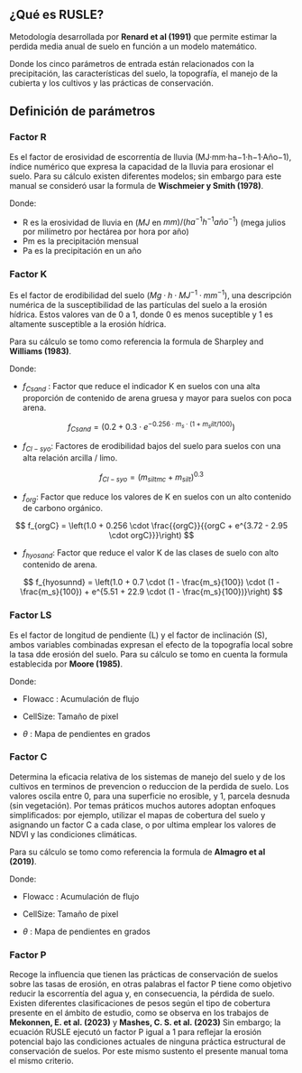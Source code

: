 ## ¿Qué es RUSLE?

Metodología desarrollada por **Renard et al (1991)** que permite estimar la perdida media anual de suelo en función a un modelo matemático.

\begin{equation}
    A = R \cdot K \cdot LS \cdot C \cdot P 
\end{equation}

Donde los cinco parámetros de entrada están relacionados con la precipitación, las características del suelo, la topografía, el manejo de la cubierta y los cultivos y las prácticas de conservación.

## Definición de parámetros

### Factor R

Es el factor de erosividad de escorrentía de lluvia (MJ·mm·ha−1·h−1·Año−1), índice numérico que expresa la capacidad de la lluvia para erosionar el suelo.
Para su cálculo existen diferentes modelos; sin embargo para este manual se consideró usar la formula de **Wischmeier y Smith (1978)**.

\begin{equation}
    R = 1.73 \times 10^{(1.5\times\log(Pm^2/Pa)-0.08188)}   
\end{equation}

Donde:

- R es la erosividad de lluvia en $(MJ$ en $mm)/(ha^{-1} h^{-1} año^{-1})$ (mega julios por milímetro por hectárea por hora por año)
- Pm es la precipitación mensual 
- Pa es la precipitación en un año

### Factor K
Es el factor de erodibilidad del suelo $(Mg·h·MJ^{−1}·mm^{−1})$, una descripción numérica de la susceptibilidad de las partículas del suelo a la erosión hídrica. Estos valores van de 0 a 1, donde 0 es menos suceptible y 1 es altamente susceptible a la erosión hídrica.

Para su cálculo se tomo como referencia la formula de Sharpley and **Williams (1983)**.

\begin{equation}
K = f_{Csand} \cdot f_{Cl-syo} \cdot f_{org} \cdot f_{hyosunnd}  
\end{equation}

Donde: 

- $f_{Csand}$ : Factor que reduce el indicador K en suelos con una alta proporción de contenido de arena gruesa y mayor para suelos con poca arena.

$$ 
f_{Csand} = \left(0.2 + 0.3 \cdot e^{-0.256 \cdot m_s \cdot (1 + m_silt/100)}\right)
$$


- $f_{Cl-syo}$: Factores de erodibilidad bajos del suelo para suelos con una alta relación arcilla / limo.

$$ 
f_{Cl-syo} = (m_{siltmc} + m_{silt})^{0.3}
$$


- $f_{org}$: Factor que reduce los valores de K en suelos con un alto contenido de carbono orgánico. 


$$
f_{orgC} = \left(1.0 + 0.256 \cdot \frac{{orgC}}{{orgC + e^{3.72 - 2.95 \cdot orgC}}}\right)
$$

- $f_{hyosand}$: Factor que reduce el valor K de las clases de suelo con alto contenido de arena. 

$$
f_{hyosunnd} = \left(1.0 + 0.7 \cdot (1 - \frac{m_s}{100}) \cdot (1 - \frac{m_s}{100}) + e^{5.51 + 22.9 \cdot (1 - \frac{m_s}{100})}\right)
$$

### Factor LS

Es el factor de longitud de pendiente (L) y el factor de inclinación (S), ambos variables combinadas expresan el efecto de la topografía local sobre la tasa dde erosión del suelo.
Para su cálculo se tomo en cuenta la formula establecida por **Moore (1985)**.

\begin{equation}
    LS = (0.4 + 1) \times (Flowacc\times CellSize /22.13)^{0.4} \times (\sin(\theta)/0.0896)^{1.3} 
\end{equation}

Donde:

- Flowacc : Acumulación de flujo

- CellSize: Tamaño de pixel

- $\theta$ : Mapa de pendientes en grados 


### Factor C

Determina la eficacia relativa de los sistemas de manejo del suelo y de los cultivos en terminos de prevencion o reduccion de la perdida de suelo. 
Los valores oscila entre 0, para una superficie no erosible, y 1, parcela desnuda (sin vegetación). Por temas práticos muchos autores adoptan enfoques simplificados: por ejemplo, utilizar el mapas de cobertura del suelo y asignando un factor C a cada clase, o por ultima emplear los valores de NDVI y las condiciones climáticas.

Para su cálculo se tomo como referencia la formula de **Almagro et al (2019)**.

\begin{equation}
    C = 0.1 \times(\frac{-NDVI + 1}{2})
\end{equation}

Donde:

- Flowacc : Acumulación de flujo

- CellSize: Tamaño de pixel

- $\theta$ : Mapa de pendientes en grados 


### Factor P

Recoge la influencia que tienen las prácticas de conservación de suelos sobre las tasas de erosión, en otras palabras el factor P tiene como objetivo reducir la escorrentía del agua y, en consecuencia, la pérdida de suelo. Existen diferentes clasificaciones de pesos según el tipo de cobertura presente en el ámbito de estudio, como se observa en los trabajos de **Mekonnen, E. et al. (2023)** y **Mashes, C. S. et al. (2023)**
Sin embargo; la ecuación RUSLE ejecutó un factor P igual a 1 para reflejar la erosión potencial bajo las condiciones actuales de ninguna práctica estructural de conservación de suelos. Por este mismo sustento el presente manual toma el mismo criterio.